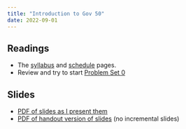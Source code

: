 ```yaml
---
title: "Introduction to Gov 50"
date: 2022-09-01
---
```



## Readings 

- The [syllabus](/syllabus.qmd) and [schedule](/schedule.qmd) pages. 
- Review and try to start [Problem Set 0](/assignments/00-problem-set.html)


## Slides

- [PDF of slides as I present them](/slides/01_intro.pdf)
- [PDF of handout version of slides](/slides/01_intro_handout.pdf) (no incremental slides)
 
